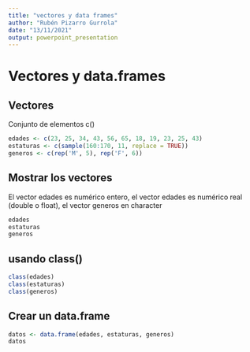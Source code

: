 ---
title: "vectores y data frames"
author: "Rubén Pizarro Gurrola"
date: "13/11/2021"
output: powerpoint_presentation
---


# Vectores y data.frames

## Vectores

Conjunto de elementos c()

```{r}
edades <- c(23, 25, 34, 43, 56, 65, 18, 19, 23, 25, 43)
estaturas <- c(sample(160:170, 11, replace = TRUE))
generos <- c(rep('M', 5), rep('F', 6))


```


## Mostrar los vectores 

El vector edades es numérico entero, el vector edades es numérico real (double o float), el vector generos en character
```{r}
edades
estaturas
generos
```

## usando class()
```{r}
class(edades)
class(estaturas)
class(generos)
```

## Crear un data.frame
```{r}
datos <- data.frame(edades, estaturas, generos)
datos
```


